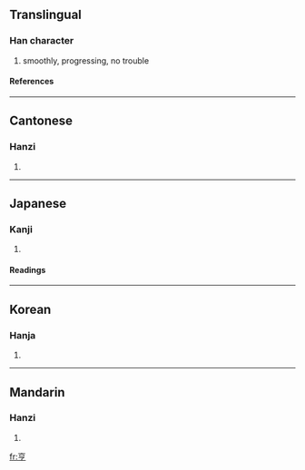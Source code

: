 ==Translingual==
===Han character===
{{Han char|rad=亠|as=05|sn=7|four=0020<sub>7</sub>|canj=卜口弓弓 (YRNN)}}
# smoothly, progressing, no trouble
====References====
{{Han ref|kx=0088.120|dkj=00295|dj=0187.050|hdz=10284.030|uh=4EA8|ud=20136|bh=A6EB|bd=42731}}
----
==Cantonese==
===Hanzi===
{{yue-hanzi|jyut=|y=hang1}}
# {{defn|Cantonese}}
----
==Japanese==
===Kanji===
{{ja-kanji|grade=|rs=亠05}}
# {{defn|Japanese}}
====Readings====
{{ja-readings|on=[[きょう]] (kyō), [[こう]] (kō), [[ほう]] (hō)|kun=[[たてまつる]] (tatematsuru), [[とおる]] (tooru)}}
----
==Korean==
===Hanja===
{{ko-hanja|hangeul=형, 팽|rv=hyeong, paeng|mr=hyŏng, p'aeng}}
# {{defn|Korean}}
----
==Mandarin==
===Hanzi===
{{cmn-hanzi|pin=hēng (heng1)|wg=heng<sup>1</sup>|y=}}
# {{defn|Mandarin}}

[[fr:亨]]
